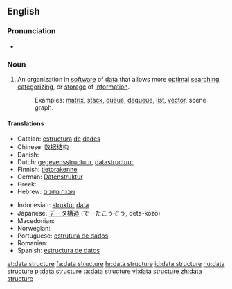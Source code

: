 ==English==

===Pronunciation===
* {{audio|en-us-data structure.ogg|Audio (US)}}

{{wikipedia}}

===Noun===
{{en-noun|sg=[[data]] [[structure]]}}

# {{context|comp sci}} An organization in [[software]] of [[data]] that allows more [[optimal]] [[search]]ing, [[categorize|categorizing]], or [[storage]] of [[information]].
#: Examples: [[matrix]], [[stack]], [[queue]], [[dequeue]], [[list]], [[vector]], scene graph.

====Translations====
{{trans-top|organization of data}}
* Catalan: [[estructura]] [[de]] [[dades]] {{f}}
* Chinese: [[数据结构]]
* Danish: {{t|da|datastruktur}}
* Dutch: [[gegevensstructuur]], [[datastructuur]] {{f}}
* Finnish: [[tietorakenne]]
* German: [[Datenstruktur]] {{f}}
* Greek: {{t|el|δομή δεδομένων|f|tr=domí dedoménon|sc=Grek}}
* Hebrew: [[מבנה נתונים]] {{m}}
{{trans-mid}}
* Indonesian: [[struktur]] [[data]]
* Japanese: [[データ構造]] (でーたこうぞう, dēta-kōzō)
* Macedonian: {{t|mk|податочна структура|f|tr=podátočna struktúra}}
* Norwegian: {{t|no|datastruktur|m}}
* Portuguese: [[estrutura de dados]]
* Romanian: {{t|ro|structură de date|f}}
* Spanish: [[estructura de datos]]
{{trans-bottom}}

[[et:data structure]]
[[fa:data structure]]
[[hr:data structure]]
[[id:data structure]]
[[hu:data structure]]
[[pl:data structure]]
[[ta:data structure]]
[[vi:data structure]]
[[zh:data structure]]